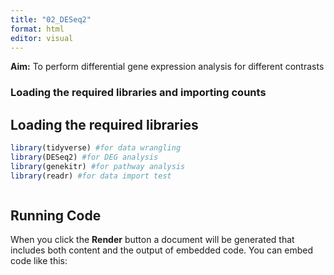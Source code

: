 ```yaml
---
title: "02_DESeq2"
format: html
editor: visual
---
```


**Aim:** To perform differential gene expression analysis for different contrasts

### Loading the required libraries and importing counts

## Loading the required libraries

```r
library(tidyverse) #for data wrangling
library(DESeq2) #for DEG analysis
library(genekitr) #for pathway analysis
library(readr) #for data import test
```

```r

```

## Running Code

When you click the **Render** button a document will be generated that includes both content and the output of embedded code. You can embed code like this:

